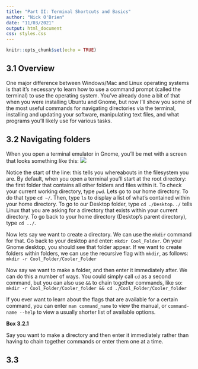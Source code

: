 ```yaml
---
title: "Part II: Terminal Shortcuts and Basics"
author: "Nick O'Brien"
date: "11/03/2021"
output: html_document
css: styles.css
---
```


```r
knitr::opts_chunk$set(echo = TRUE)
```

## 3.1 Overview

One major difference between Windows/Mac and Linux operating systems is that it's necessary to learn how to use a command prompt (called the terminal) to use the operating system. You've already done a bit of that when you were installing Ubuntu and Gnome, but now I'll show you some of the most useful commands for navigating directories via the terminal, installing and updating your software, manipulating text files, and what programs you'll likely use for various tasks.

## 3.2 Navigating folders

When you open a terminal emulator in Gnome, you'll be met with a screen that looks something like this:
![](images/chapter2/terminalex.jpg)

Notice the start of the line: this tells you whereabouts in the filesystem you are. By default, when you open a terminal you'll start at the root directory: the first folder that contains all other folders and files within it. To check your current working directory, type `pwd`. Lets go to our home directory. To do that type `cd ~/`. Then, type `ls` to display a list of what's contained within your home directory. To go to our Desktop folder, type `cd ./Desktop`. `./` tells Linux that you are asking for a directory that exists within your current directory. To go back to your home directory (Desktop's parent directory), type `cd ../`.

Now lets say we want to create a directory. We can use the `mkdir` command for that. Go back to your desktop and enter: 
`mkdir Cool_Folder`. 
On your Gnome desktop, you should see that folder appear. If we want to create folders within folders, we can use the recursive flag with `mkdir`, as follows:
`mkdir -r Cool_Folder/Cooler_Folder`

Now say we want to make a folder, and then enter it immediately after. We can do this a number of ways. You could simply call `cd` as a second command, but you can also use `&&` to chain together commands, like so:
`mkdir -r Cool_Folder/Cooler_folder && cd ./Cool_Folder/Cooler_folder`

If you ever want to learn about the flags that are available for a certain command, you can enter `man command_name` to view the manual, or `command-name --help` to view a usually shorter list of available options.


:::: {.extrabox data-latex=""}
::: {.center data-latex=""}
**Box 3.2.1**
:::
Say you want to make a directory and then enter it immediately rather than having to chain together commands or enter them one at a time.
::::


## 3.3 